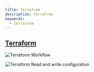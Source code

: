 ```yaml
---
title: terrafrom
description: terrafrom
keywords:
  - terrafrom
---
```



## [Terraform](https://jayendrapatil.com/terraform-cheat-sheet/)

![Terraform Workflow](/img/web-development/programming/terraform/Terraform_Workflow-1536x737.png)

![Terraform Read and write configuration](/img/web-development/programming/terraform/terraform_sample-1498x2048.png)

